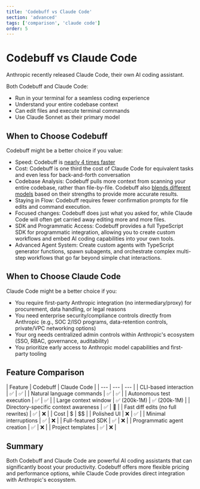 ```yaml
---
title: 'Codebuff vs Claude Code'
section: 'advanced'
tags: ['comparison', 'claude code']
order: 5
---
```


# Codebuff vs Claude Code

Anthropic recently released Claude Code, their own AI coding assistant.

Both Codebuff and Claude Code:

- Run in your terminal for a seamless coding experience
- Understand your entire codebase context
- Can edit files and execute terminal commands
- Use Claude Sonnet as their primary model

## When to Choose Codebuff

Codebuff might be a better choice if you value:

- Speed: Codebuff is [nearly 4 times faster](https://x.com/jahooma/status/1894224663817195599)
- Cost: Codebuff is one third the cost of Claude Code for equivalent tasks and even less for back-and-forth conversation
- Codebase Analysis: Codebuff pulls more context from scanning your entire codebase, rather than file-by-file. Codebuff also [blends different models](/docs/advanced#what-models-do-you-use) based on their strengths to provide more accurate results.
- Staying in Flow: Codebuff requires fewer confirmation prompts for file edits and command execution.
- Focused changes: Codebuff does just what you asked for, while Claude Code will often get carried away editing more and more files.
- SDK and Programmatic Access: Codebuff provides a full TypeScript SDK for programmatic integration, allowing you to create custom workflows and embed AI coding capabilities into your own tools.
- Advanced Agent System: Create custom agents with TypeScript generator functions, spawn subagents, and orchestrate complex multi-step workflows that go far beyond simple chat interactions.

## When to Choose Claude Code

Claude Code might be a better choice if you:

- You require first-party Anthropic integration (no intermediary/proxy) for procurement, data handling, or legal reasons
- You need enterprise security/compliance controls directly from Anthropic (e.g., SOC 2/ISO programs, data-retention controls, private/VPC networking options)
- Your org needs centralized admin controls within Anthropic's ecosystem (SSO, RBAC, governance, auditability)
- You prioritize early access to Anthropic model capabilities and first-party tooling


## Feature Comparison

<MarkdownTable>
| Feature | Codebuff | Claude Code |
| --- | --- | --- |
| CLI-based interaction | ✅ | ✅ |
| Natural language commands | ✅ | ✅ |
| Autonomous test execution | ✅ | ✅ |
| Large context window | ✅ (200k-1M) | ✅ (200k-1M) |
| Directory-specific context awareness | ✅ | 🔄 |
| Fast diff edits (no full rewrites) | ✅ | ❌ |
| Cost | $ | $$ |
| Polished UI | ❌ | ✅ |
| Minimal interruptions | ✅ | ❌ |
| Full-featured SDK | ✅ | ❌ |
| Programmatic agent creation | ✅ | ❌ |
| Project templates | ✅ | ❌ |
</MarkdownTable>

## Summary

Both Codebuff and Claude Code are powerful AI coding assistants that can significantly boost your productivity. Codebuff offers more flexible pricing and performance options, while Claude Code provides direct integration with Anthropic's ecosystem.
